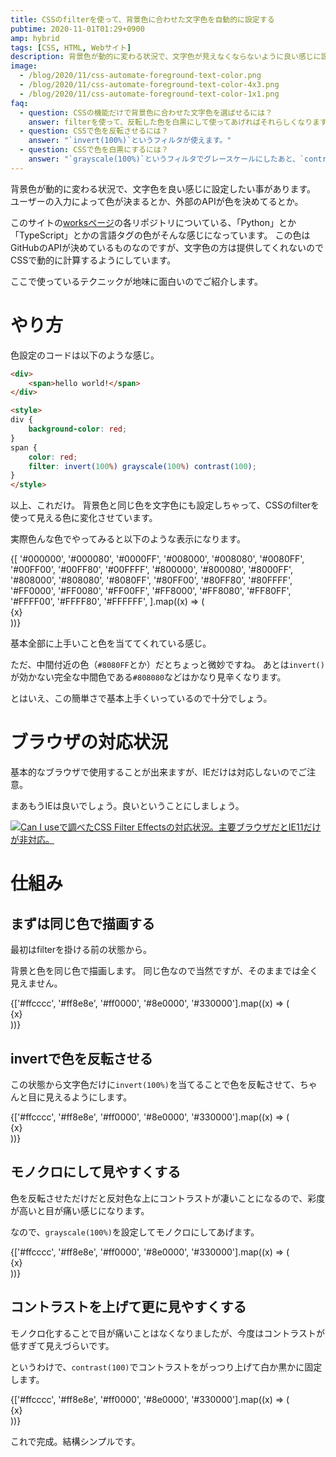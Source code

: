 ```yaml
---
title: CSSのfilterを使って、背景色に合わせた文字色を自動的に設定する
pubtime: 2020-11-01T01:29+0900
amp: hybrid
tags: [CSS, HTML, Webサイト]
description: 背景色が動的に変わる状況で、文字色が見えなくならないように良い感じに設定したい時があります。JavaScriptで書いても良いのですが面倒なので、CSSのfilterを使って上手いことやってもらう方法をご紹介します。
image:
  - /blog/2020/11/css-automate-foreground-text-color.png
  - /blog/2020/11/css-automate-foreground-text-color-4x3.png
  - /blog/2020/11/css-automate-foreground-text-color-1x1.png
faq:
  - question: CSSの機能だけで背景色に合わせた文字色を選ばせるには？
    answer: filterを使って、反転した色を白黒にして使ってあげればそれらしくなります。
  - question: CSSで色を反転させるには？
    answer: "`invert(100%)`というフィルタが使えます。"
  - question: CSSで色を白黒にするには？
    answer: "`grayscale(100%)`というフィルタでグレースケールにしたあと、`contrast(100)`でコントラストを上げれば白黒になります。"
---
```


背景色が動的に変わる状況で、文字色を良い感じに設定したい事があります。
ユーザーの入力によって色が決まるとか、外部のAPIが色を決めてるとか。

このサイトの[worksページ](/works)の各リポジトリについている、「Python」とか「TypeScript」とかの言語タグの色がそんな感じになっています。
この色はGitHubのAPIが決めているものなのですが、文字色の方は提供してくれないのでCSSで動的に計算するようにしています。

ここで使っているテクニックが地味に面白いのでご紹介します。


# やり方

色設定のコードは以下のような感じ。

``` html
<div>
    <span>hello world!</span>
</div>

<style>
div {
    background-color: red;
}
span {
    color: red;
    filter: invert(100%) grayscale(100%) contrast(100);
}
</style>
```

以上、これだけ。
背景色と同じ色を文字色にも設定しちゃって、CSSのfilterを使って見える色に変化させています。

実際色んな色でやってみると以下のような表示になります。

<div role="img" aria-label="カラフルな27色の枠と、その上に白か黒の文字でカラーコードが表示されている。明るい色の場合は黒い文字、暗い色の場合は白い文字。">
  {[
    '#000000',
    '#000080',
    '#0000FF',
    '#008000',
    '#008080',
    '#0080FF',
    '#00FF00',
    '#00FF80',
    '#00FFFF',
    '#800000',
    '#800080',
    '#8000FF',
    '#808000',
    '#808080',
    '#8080FF',
    '#80FF00',
    '#80FF80',
    '#80FFFF',
    '#FF0000',
    '#FF0080',
    '#FF00FF',
    '#FF8000',
    '#FF8080',
    '#FF80FF',
    '#FFFF00',
    '#FFFF80',
    '#FFFFFF',
  ].map((x) => (
    <div key={x} style={{ backgroundColor: x, display: 'inline-block', textAlign: 'center', padding: '1em', width: '6em' }}>
      <span style={{ color: x, filter: 'invert(100%) grayscale(100%) contrast(100)' }}>
        {x}
      </span>
    </div>
  ))}
</div>

基本全部に上手いこと色を当ててくれている感じ。

ただ、中間付近の色（`#8080FF`とか）だとちょっと微妙ですね。
あとは`invert()`が効かない完全な中間色である`#808080`などはかなり見辛くなります。

とはいえ、この簡単さで基本上手くいっているので十分でしょう。


# ブラウザの対応状況

基本的なブラウザで使用することが出来ますが、IEだけは対応しないのでご注意。

まあもうIEは良いでしょう。良いということにしましょう。

[![Can I useで調べたCSS Filter Effectsの対応状況。主要ブラウザだとIE11だけが非対応。](/blog/2020/11/caniuse-css-filter-effects.jpg "600x356")](https://caniuse.com/css-filters)


# 仕組み

## まずは同じ色で描画する

最初はfilterを掛ける前の状態から。

背景と色を同じ色で描画します。
同じ色なので当然ですが、そのままでは全く見えません。

<div role="img" aria-label="様々な明るさの赤い背景に、背景と同じ色で文字が表示されている。なので、全く見えない。">
  {['#ffcccc', '#ff8e8e', '#ff0000', '#8e0000', '#330000'].map((x) => (
    <div key={x} style={{ backgroundColor: x, display: 'inline-block', padding: '1em 2em' }}>
      <span style={{ color: x }}>
        {x}
      </span>
    </div>
  ))}
</div>

## invertで色を反転させる

この状態から文字色だけに`invert(100%)`を当てることで色を反転させて、ちゃんと目に見えるようにします。

<div role="img" aria-label="様々な明るさの赤い背景に、文字はシアンで表示されている。背景が明るい赤の場合は暗いシアン、暗い赤の場合は明るいシアン。色の差が激しくて目がつらい。">
  {['#ffcccc', '#ff8e8e', '#ff0000', '#8e0000', '#330000'].map((x) => (
    <div key={x} style={{ backgroundColor: x, display: 'inline-block', padding: '1em 2em' }}>
      <span style={{ color: x, filter: 'invert(100%)' }}>
        {x}
      </span>
    </div>
  ))}
</div>

## モノクロにして見やすくする

色を反転させただけだと反対色な上にコントラストが凄いことになるので、彩度が高いと目が痛い感じになります。

なので、`grayscale(100%)`を設定してモノクロにしてあげます。

<div role="img" aria-label="様々な明るさの赤い背景に、今度はグレーの文字で表示されている。コントラストが低いので見えづらい。">
  {['#ffcccc', '#ff8e8e', '#ff0000', '#8e0000', '#330000'].map((x) => (
    <div key={x} style={{ backgroundColor: x, display: 'inline-block', padding: '1em 2em' }}>
      <span style={{ color: x, filter: 'invert(100%) grayscale(100%)' }}>
        {x}
      </span>
    </div>
  ))}
</div>

## コントラストを上げて更に見やすくする

モノクロ化することで目が痛いことはなくなりましたが、今度はコントラストが低すぎて見えづらいです。

というわけで、`contrast(100)`でコントラストをがっつり上げて白か黒かに固定します。

<div role="img" aria-label="様々な明るさの赤い背景の上に、それぞれ見やすい白か黒かの文字が載っている。">
  {['#ffcccc', '#ff8e8e', '#ff0000', '#8e0000', '#330000'].map((x) => (
    <div key={x} style={{ backgroundColor: x, display: 'inline-block', padding: '1em 2em' }}>
      <span style={{ color: x, filter: 'invert(100%) grayscale(100%) contrast(100)' }}>
        {x}
      </span>
    </div>
  ))}
</div>

これで完成。結構シンプルです。
